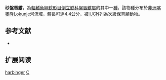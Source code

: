 {{Speciesbox 
| taxon = Chiloglanis harbinger
| status = VU
| status_system = IUCN3.1
| authority = [[Roberts|Roberts]], 1989
| synonyms = 
}}

'''砂盤唇鱨'''，為[[輻鰭魚綱|輻鰭魚綱]][[鯰形目|鯰形目]][[倒立鯰科|倒立鯰科]][[盤唇鱨屬|盤唇鱨屬]]的其中一[[種|種]]，該物種分布於[[非洲|非洲]][[喀麥隆|喀麥隆]]Lokunje河流域，體長可達4.4公分，被[[IUCN|IUCN]]列為次級保育類動物。

== 参考文献 ==
*{{FishBase_species|genus=Chiloglanis|species=harbinger|year=2011|month=12}}

== 扩展阅读 ==
{{refbegin}}
{{wikispecies-inline|Chiloglanis harbinger|砂盤唇鱨}}
{{refend}}
{{Taxonbar|from=Q1096624}}

[[Category:盤唇鱨屬|harbinger]]
[[Category:1989年描述的鱼类|C]]